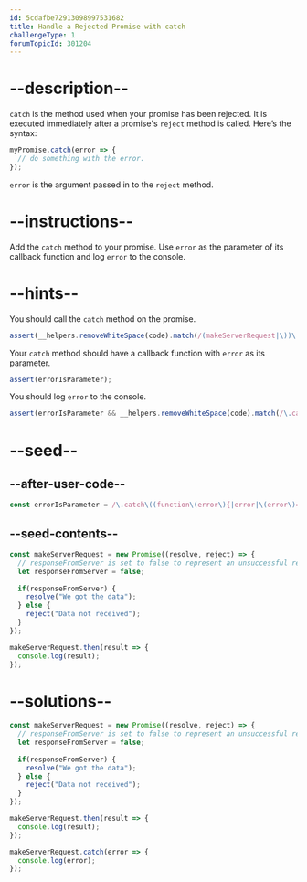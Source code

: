 ```yaml
---
id: 5cdafbe72913098997531682
title: Handle a Rejected Promise with catch
challengeType: 1
forumTopicId: 301204
---
```


# --description--

`catch` is the method used when your promise has been rejected. It is executed immediately after a promise's `reject` method is called. Here’s the syntax:

```js
myPromise.catch(error => {
  // do something with the error.
});
```

`error` is the argument passed in to the `reject` method.

# --instructions--

Add the `catch` method to your promise. Use `error` as the parameter of its callback function and log `error` to the console.

# --hints--

You should call the `catch` method on the promise.

```js
assert(__helpers.removeWhiteSpace(code).match(/(makeServerRequest|\))\.catch\(/g));
```

Your `catch` method should have a callback function with `error` as its parameter.

```js
assert(errorIsParameter);
```

You should log `error` to the console.

```js
assert(errorIsParameter && __helpers.removeWhiteSpace(code).match(/\.catch\(.*?error.*?console.log\(error\).*?\)/));
```

# --seed--

## --after-user-code--

```js
const errorIsParameter = /\.catch\((function\(error\){|error|\(error\)=>)/.test(__helpers.removeWhiteSpace(code));
```

## --seed-contents--

```js
const makeServerRequest = new Promise((resolve, reject) => {
  // responseFromServer is set to false to represent an unsuccessful response from a server
  let responseFromServer = false;
    
  if(responseFromServer) {
    resolve("We got the data");
  } else {  
    reject("Data not received");
  }
});

makeServerRequest.then(result => {
  console.log(result);
});
```

# --solutions--

```js
const makeServerRequest = new Promise((resolve, reject) => {
  // responseFromServer is set to false to represent an unsuccessful response from a server
  let responseFromServer = false;
    
  if(responseFromServer) {
    resolve("We got the data");
  } else {  
    reject("Data not received");
  }
});

makeServerRequest.then(result => {
  console.log(result);
});

makeServerRequest.catch(error => {
  console.log(error);
});
```
